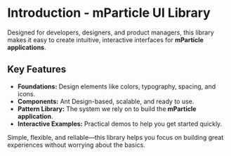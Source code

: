 # Introduction - mParticle UI Library

Designed for developers, designers, and product managers, this library makes it easy to create intuitive, interactive interfaces for **mParticle applications**.

## Key Features

- **Foundations:** Design elements like colors, typography, spacing, and icons.
- **Components:** Ant Design-based, scalable, and ready to use.
- **Pattern Library:** The system we rely on to build the **mParticle application**.
- **Interactive Examples:** Practical demos to help you get started quickly.

Simple, flexible, and reliable—this library helps you focus on building great experiences without worrying about the basics.
